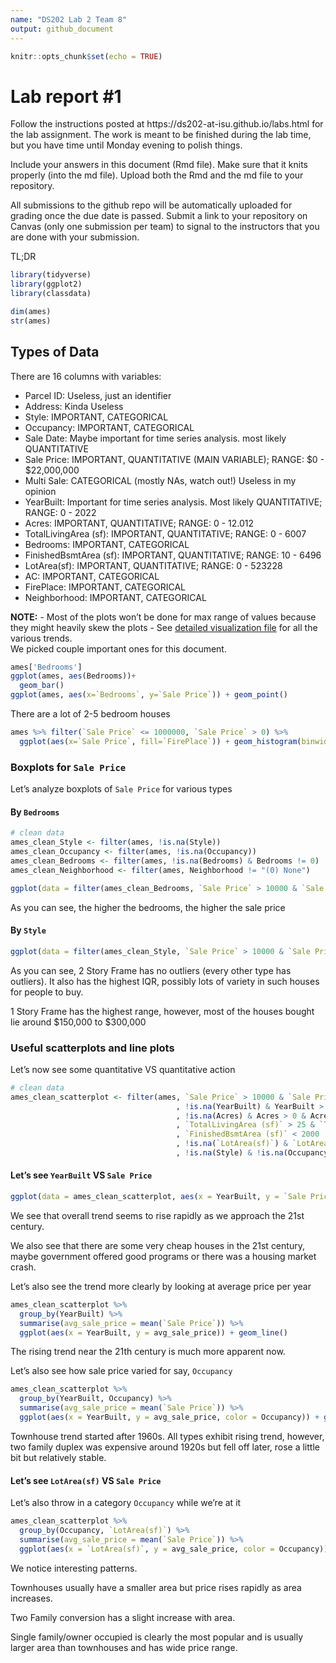 ```yaml
---
name: "DS202 Lab 2 Team 8"
output: github_document
---
```


<!-- README.md is generated from README.Rmd. Please edit the README.Rmd file -->


```r
knitr::opts_chunk$set(echo = TRUE)
```

# Lab report #1

Follow the instructions posted at https://ds202-at-isu.github.io/labs.html for the lab assignment. The work is meant to be finished during the lab time, but you have time until Monday evening to polish things.

Include your answers in this document (Rmd file). Make sure that it knits properly (into the md file). Upload both the Rmd and the md file to your repository.  

All submissions to the github repo will be automatically uploaded for grading once the due date is passed.
Submit a link to your repository on Canvas (only one submission per team) to signal to the instructors that you are done with your submission.

TL;DR

```r
library(tidyverse)
library(ggplot2)
library(classdata)

dim(ames)
str(ames)
```

## Types of Data
There are 16 columns with variables:

- Parcel ID: Useless, just an identifier
- Address: Kinda Useless
- Style: IMPORTANT, CATEGORICAL
- Occupancy: IMPORTANT, CATEGORICAL
- Sale Date: Maybe important for time series analysis. most likely QUANTITATIVE
- Sale Price: IMPORTANT, QUANTITATIVE (MAIN VARIABLE); RANGE: $0 - $22,000,000
- Multi Sale: CATEGORICAL (mostly NAs, watch out!) Useless in my opinion
- YearBuilt: Important for time series analysis. Most likely QUANTITATIVE; RANGE: 0 - 2022
- Acres: IMPORTANT, QUANTITATIVE; RANGE: 0 - 12.012
- TotalLivingArea (sf): IMPORTANT, QUANTITATIVE; RANGE: 0 - 6007
- Bedrooms: IMPORTANT, CATEGORICAL
- FinishedBsmtArea (sf): IMPORTANT, QUANTITATIVE; RANGE: 10 - 6496
- LotArea(sf): IMPORTANT, QUANTITATIVE; RANGE: 0 - 523228
- AC: IMPORTANT, CATEGORICAL
- FirePlace: IMPORTANT, CATEGORICAL
- Neighborhood: IMPORTANT, CATEGORICAL

**NOTE:**
- Most of the plots won't be done for max range of values because they might heavily skew the plots
- See [detailed visualization file](exploration_workspace.R) for all the various trends.\
We picked couple important ones for this document.

```r
ames['Bedrooms']
ggplot(ames, aes(Bedrooms))+
  geom_bar()
ggplot(ames, aes(x=`Bedrooms`, y=`Sale Price`)) + geom_point()
```

There are a lot of 2-5 bedroom houses

```r
ames %>% filter(`Sale Price` <= 1000000, `Sale Price` > 0) %>%
  ggplot(aes(x=`Sale Price`, fill=`FirePlace`)) + geom_histogram(binwidth=50000)
```

### Boxplots for `Sale Price`

Let's analyze boxplots of `Sale Price` for various types

#### By `Bedrooms`

```r
# clean data
ames_clean_Style <- filter(ames, !is.na(Style))
ames_clean_Occupancy <- filter(ames, !is.na(Occupancy))
ames_clean_Bedrooms <- filter(ames, !is.na(Bedrooms) & Bedrooms != 0)
ames_clean_Neighborhood <- filter(ames, Neighborhood != "(0) None")

ggplot(data = filter(ames_clean_Bedrooms, `Sale Price` > 10000 & `Sale Price` <= 1000000), aes(`Sale Price`, y = factor(Bedrooms))) + geom_boxplot()

```

As you can see, the higher the bedrooms, the higher the sale price

#### By `Style`

```r
ggplot(data = filter(ames_clean_Style, `Sale Price` > 10000 & `Sale Price` <= 1000000), aes(`Sale Price`, y = Style)) + geom_boxplot()
```

As you can see, 2 Story Frame has no outliers (every other type has outliers). It also has the highest IQR, possibly lots of variety in such houses for people to buy.

1 Story Frame has the highest range, however, most of the houses bought lie around $150,000 to $300,000

### Useful scatterplots and line plots

Let's now see some quantitative VS quantitative action

```r
# clean data
ames_clean_scatterplot <- filter(ames, `Sale Price` > 10000 & `Sale Price` <= 1000000
                                     , !is.na(YearBuilt) & YearBuilt > 1850
                                     , !is.na(Acres) & Acres > 0 & Acres < 5
                                     , `TotalLivingArea (sf)` > 25 & `TotalLivingArea (sf)` < 3000
                                     , `FinishedBsmtArea (sf)` < 2000
                                     , !is.na(`LotArea(sf)`) & `LotArea(sf)` > 100 & `LotArea(sf)` < 15000
                                     , !is.na(Style) & !is.na(Occupancy) & !is.na(Bedrooms) & Bedrooms != 0 & Neighborhood != "(0) None")
```

#### Let's see `YearBuilt` VS `Sale Price`

```r
ggplot(data = ames_clean_scatterplot, aes(x = YearBuilt, y = `Sale Price`)) + geom_point()
```

We see that overall trend seems to rise rapidly as we approach the 21st century.

We also see that there are some very cheap houses in the 21st century, maybe government offered good programs or there was a housing market crash.

Let's also see the trend more clearly by looking at average price per year

```r
ames_clean_scatterplot %>%
  group_by(YearBuilt) %>%
  summarise(avg_sale_price = mean(`Sale Price`)) %>%
  ggplot(aes(x = YearBuilt, y = avg_sale_price)) + geom_line()
```

The rising trend near the 21th century is much more apparent now.

Let's also see how sale price varied for say, `Occupancy`

```r
ames_clean_scatterplot %>%
  group_by(YearBuilt, Occupancy) %>%
  summarise(avg_sale_price = mean(`Sale Price`)) %>%
  ggplot(aes(x = YearBuilt, y = avg_sale_price, color = Occupancy)) + geom_line()
```

Townhouse trend started after 1960s. All types exhibit rising trend, however, two family duplex was expensive around 1920s but fell off later, rose a little bit but relatively stable.

#### Let's see `LotArea(sf)` VS `Sale Price`

Let's also throw in a category `Occupancy` while we're at it

```r
ames_clean_scatterplot %>%
  group_by(Occupancy, `LotArea(sf)`) %>%
  summarise(avg_sale_price = mean(`Sale Price`)) %>%
  ggplot(aes(x = `LotArea(sf)`, y = avg_sale_price, color = Occupancy)) + geom_point()
```

We notice interesting patterns.

Townhouses usually have a smaller area but price rises rapidly as area increases.

Two Family conversion has a slight increase with area.

Single family/owner occupied is clearly the most popular and is usually larger area than townhouses and has wide price range.
